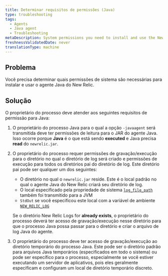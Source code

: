 ```yaml
---
title: Determinar requisitos de permissões (Java)
type: troubleshooting
tags:
  - Agents
  - Java agent
  - Troubleshooting
metaDescription: System permissions you need to install and use the New Relic PHP agent.
freshnessValidatedDate: never
translationType: machine
---
```


## Problema

Você precisa determinar quais permissões de sistema são necessárias para instalar e usar o agente Java do New Relic.

## Solução

O proprietário do processo deve atender aos seguintes requisitos de permissão para Java:

1. O proprietário do processo Java para o qual a opção `-javaagent` será transmitida deve ter permissões de leitura para o JAR do agente Java. Isso ocorre porque <DNT>**Java**</DNT> é o que está sendo <DNT>**executed**</DNT> e Java precisa <DNT>**read**</DNT> do `newrelic.jar`.

2. O proprietário do processo requer permissões de gravação/execução para o diretório no qual o diretório de log será criado e permissões de execução para todos os diretórios pai do diretório de log. Este diretório pai pode ser qualquer um dos seguintes:

   * O diretório no qual o `newrelic.jar` reside. Este é o local padrão no qual o agente Java do New Relic criará seu diretório de log.
   * O local especificado pela propriedade de sistema [`log_file_path`](/docs/agents/java-agent/configuration/java-agent-configuration-config-file#cfg-log_file_path) também foi transmitido para a JVM
   * `StdOut` se você especificou este local com a variável de ambiente [`NEW_RELIC_LOG`](/docs/agents/java-agent/configuration/java-agent-configuration-config-file#ev-NEW_RELIC_LOG)

   Se o diretório New Relic Logs for <DNT>**already exists**</DNT>, o proprietário do processo deverá ter acesso de gravação/execução nesse diretório para que o processo Java possa passar para o diretório e criar o arquivo de log Java do agente.

3. O proprietário do processo deve ter acesso de gravação/execução ao diretório temporário do processo Java. Este pode ser o diretório padrão para arquivos Java temporários (especificados em todo o sistema) ou pode ser específico para o processo, especialmente se você estiver executando um servidor de aplicativos, pois eles geralmente especificam e configuram um local de diretório temporário discreto.
